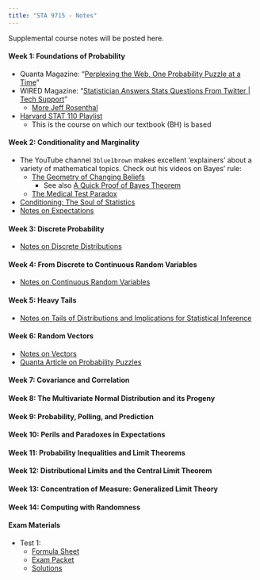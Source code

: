 ```yaml
---
title: "STA 9715 - Notes"
---
```


Supplemental course notes will be posted here.

#### Week 1: Foundations of Probability

- Quanta Magazine: "[Perplexing the Web, One Probability Puzzle at a Time](https://www.quantamagazine.org/perplexing-the-web-one-probability-puzzle-at-a-time-20240829/)"
- WIRED Magazine: "[Statistician Answers Stats Questions From Twitter 
| Tech Support](https://www.youtube.com/watch?v=QW3KRaz4aI4)"
  - [More Jeff Rosenthal](https://www.youtube.com/watch?v=GNX7cRhWVi0)
- [Harvard STAT 110 Playlist](https://www.youtube.com/playlist?list=PL2SOU6wwxB0uwwH80KTQ6ht66KWxbzTIo)
  - This is the course on which our textbook (BH) is based

#### Week 2: Conditionality and Marginality

- The YouTube channel `3blue1brown` makes excellent 'explainers' about a variety
  of mathematical topics. Check out his videos on Bayes' rule: 
  - [The Geometry of Changing Beliefs](https://www.youtube.com/watch?v=HZGCoVF3YvM)
    - See also [A Quick Proof of Bayes Theorem](https://www.youtube.com/watch?v=U_85TaXbeIo)
  - [The Medical Test Paradox](https://www.youtube.com/watch?v=lG4VkPoG3ko&)
- [Conditioning: The Soul of Statistics](https://www.youtube.com/watch?v=dzFf3r1yph8)
- [Notes on Expectations](./notes/expectations.html)

#### Week 3: Discrete Probability

- [Notes on Discrete Distributions](./notes/discrete_distributions.html)

#### Week 4: From Discrete to Continuous Random Variables

- [Notes on Continuous Random Variables](./notes/continuous_rvs.html)

#### Week 5: Heavy Tails

- [Notes on Tails of Distributions and Implications for Statistical Inference](./notes/tails.html)

#### Week 6: Random Vectors

- [Notes on Vectors](./notes/random_vectors.html)
- [Quanta Article on Probability Puzzles](https://www.quantamagazine.org/perplexing-the-web-one-probability-puzzle-at-a-time-20240829/)

#### Week 7: Covariance and Correlation

#### Week 8: The Multivariate Normal Distribution and its Progeny

#### Week 9: Probability, Polling, and Prediction

#### Week 10: Perils and Paradoxes in Expectations

#### Week 11: Probability Inequalities and Limit Theorems

#### Week 12: Distributional Limits and the Central Limit Theorem

#### Week 13: Concentration of Measure: Generalized Limit Theory

#### Week 14: Computing with Randomness

#### Exam Materials

- Test 1: 
  - [Formula Sheet](./notes/Test1/FormulaSheet.pdf)
  - [Exam Packet](./notes/Test1/ExamPacket.pdf)
  - [Solutions](./notes/Test1/solutions.html)

